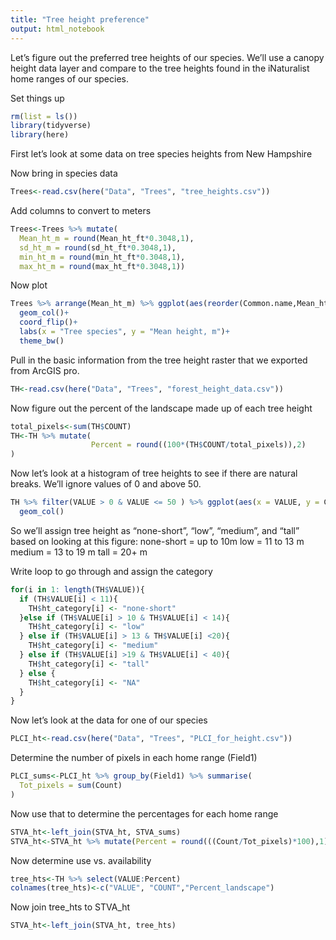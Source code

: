 ```yaml
---
title: "Tree height preference"
output: html_notebook
---
```


Let's figure out the preferred tree heights of our species. We'll use a canopy height data layer and compare to the tree heights found in the iNaturalist home ranges of our species.

Set things up
```r
rm(list = ls())
library(tidyverse)
library(here)
```

First let's look at some data on tree species heights from New Hampshire

Now bring in species data
```r
Trees<-read.csv(here("Data", "Trees", "tree_heights.csv"))
```

Add columns to convert to meters
```r
Trees<-Trees %>% mutate(
  Mean_ht_m = round(Mean_ht_ft*0.3048,1),
  sd_ht_m = round(sd_ht_ft*0.3048,1),
  min_ht_m = round(min_ht_ft*0.3048,1),
  max_ht_m = round(max_ht_ft*0.3048,1))
```

Now plot
```r
Trees %>% arrange(Mean_ht_m) %>% ggplot(aes(reorder(Common.name,Mean_ht_m), Mean_ht_m))+
  geom_col()+
  coord_flip()+
  labs(x = "Tree species", y = "Mean height, m")+
  theme_bw()
```
Pull in the basic information from the tree height raster that we exported from ArcGIS pro.

```r
TH<-read.csv(here("Data", "Trees", "forest_height_data.csv"))
```
Now figure out the percent of the landscape made up of each tree height

```r
total_pixels<-sum(TH$COUNT)
TH<-TH %>% mutate(
                  Percent = round((100*(TH$COUNT/total_pixels)),2)
)
```
Now let's look at a histogram of tree heights to see if there are natural breaks. We'll ignore values of 0 and above 50.

```r
TH %>% filter(VALUE > 0 & VALUE <= 50 ) %>% ggplot(aes(x = VALUE, y = COUNT))+
  geom_col()
```
So we'll assign tree height as "none-short", "low", "medium", and "tall" based on looking at this figure:
none-short = up to 10m
low = 11 to 13 m
medium = 13 to 19 m
tall = 20+ m

Write loop to go through and assign the category
```r
for(i in 1: length(TH$VALUE)){
  if (TH$VALUE[i] < 11){
    TH$ht_category[i] <- "none-short"
  }else if (TH$VALUE[i] > 10 & TH$VALUE[i] < 14){
    TH$ht_category[i] <- "low"
  } else if (TH$VALUE[i] > 13 & TH$VALUE[i] <20){
    TH$ht_category[i] <- "medium"
  } else if (TH$VALUE[i] >19 & TH$VALUE[i] < 40){
    TH$ht_category[i] <- "tall"
  } else {
    TH$ht_category[i] <- "NA"
  }
}

```
Now let's look at the data for one of our species

```r
PLCI_ht<-read.csv(here("Data", "Trees", "PLCI_for_height.csv"))
```
Determine the number of pixels in each home range (Field1)
```r
PLCI_sums<-PLCI_ht %>% group_by(Field1) %>% summarise(
  Tot_pixels = sum(Count)
)
```
Now use that to determine the percentages for each home range

```r
STVA_ht<-left_join(STVA_ht, STVA_sums)
STVA_ht<-STVA_ht %>% mutate(Percent = round(((Count/Tot_pixels)*100),1))
```
Now determine use vs. availability

```r
tree_hts<-TH %>% select(VALUE:Percent)
colnames(tree_hts)<-c("VALUE", "COUNT","Percent_landscape")
```
Now join tree_hts to STVA_ht
```r
STVA_ht<-left_join(STVA_ht, tree_hts)
```



